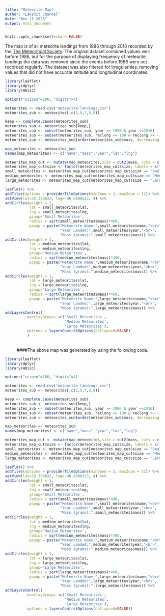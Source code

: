 ```yaml
---
title: "Meteorite Map"
author: "Lakshit Chandel"
date: "Nov 11 2023"
output: html_document
---
```


```r
knitr::opts_chunk$set(echo = FALSE)
```


The map is of all meteorite landings from 1986 through 2016 recorded by the [The Meteoritical Society](http://www.meteoriticalsociety.org/). The original dataset contained values well before 1986, but for the purpose of displaying frequency of meteorite landings the data was removed since the events before 1986 were not recorded regularly. The dataset was also filtered for irregularities, removing values that did not have accurate latitude and longitudinal coordinates.

```r
library(leaflet)
library(dplyr)
library(Hmisc)

options("scipen"=100, "digits"=4)

meteorites <- read.csv("meteorite-landings.csv")
meteorites_sub <- meteorites[,c(1,5,7,8,9)]

keep <- complete.cases(meteorites_sub)
meteorites_sub <- meteorites_sub[keep,]
meteorites_sub <- subset(meteorites_sub, year >= 1986 & year <=2016)
meteorites_sub <- subset(meteorites_sub, reclong <= 180 & reclong >= -180 & (reclat != 0 | reclong != 0))
meteorites_sub <- meteorites_sub[order(meteorites_sub$mass, decreasing = TRUE),]

map_meteorites <- meteorites_sub
names(map_meteorites) <- c("name","mass","year","lat","lng")

meteorites_map_cut <- mutate(map_meteorites,size = cut2(mass, cuts = c(100,10000)))
meteorites_map_cut$size <- factor(meteorites_map_cut$size, labels = c("Small","Medium","Large"))
small_meteorites <- meteorites_map_cut[meteorites_map_cut$size == "Small",]
medium_meteorites <- meteorites_map_cut[meteorites_map_cut$size == "Medium",]
large_meteorites <- meteorites_map_cut[meteorites_map_cut$size == "Large",]

leaflet() %>%
addTiles(options = providerTileOptions(minZoom = 2, maxZoom = 12)) %>%
setView(lat=38.350033, lng=-98.6500523, 4) %>%
addCircles(weight = 1,
           lat = small_meteorites$lat,
           lng = small_meteorites$lng,
           group='Small Meteorites',
           radius = sqrt(small_meteorites$mass)*400,
           popup = paste("Meteorite Name:",small_meteorites$name,"<br>",
                         "Year Landed:",small_meteorites$year,"<br>",
                         "Mass (grams):",small_meteorites$mass)) %>%
addCircles(weight = 1,
           lat = medium_meteorites$lat,
           lng = medium_meteorites$lng,
           group='Medium Meteorites',
           radius = sqrt(medium_meteorites$mass)*400,
           popup = paste("Meteorite Name:",medium_meteorites$name,"<br>",
                         "Year Landed:",medium_meteorites$year,"<br>",
                         "Mass (grams):",medium_meteorites$mass)) %>%
addCircles(weight = 1,
           lat = large_meteorites$lat,
           lng = large_meteorites$lng,
           group='Large Meteorites',
           radius = sqrt(large_meteorites$mass)*400,
           popup = paste("Meteorite Name:",large_meteorites$name,"<br>",
                         "Year Landed:",large_meteorites$year,"<br>",
                         "Mass (grams):",large_meteorites$mass)) %>%
addLayersControl(
          overlayGroups =c('Small Meteorites',
                           'Medium Meteorites',
                           'Large Meteorites'),
          options = layersControlOptions(collapsed=FALSE)
          )
```
<br>
<center>
####The above map was generated by using the following code. 
</center>


```r
library(leaflet)
library(dplyr)
library(Hmisc)

options("scipen"=100, "digits"=4)

meteorites <- read.csv("meteorite-landings.csv")
meteorites_sub <- meteorites[,c(1,5,7,8,9)]

keep <- complete.cases(meteorites_sub)
meteorites_sub <- meteorites_sub[keep,]
meteorites_sub <- subset(meteorites_sub, year >= 1986 & year <=2016)
meteorites_sub <- subset(meteorites_sub, reclong <= 180 & reclong >= -180 & (reclat != 0 | reclong != 0))
meteorites_sub <- meteorites_sub[order(meteorites_sub$mass, decreasing = TRUE),]

map_meteorites <- meteorites_sub
names(map_meteorites) <- c("name","mass","year","lat","lng")

meteorites_map_cut <- mutate(map_meteorites,size = cut2(mass, cuts = c(100,10000)))
meteorites_map_cut$size <- factor(meteorites_map_cut$size, labels = c("Small","Medium","Large"))
small_meteorites <- meteorites_map_cut[meteorites_map_cut$size == "Small",]
medium_meteorites <- meteorites_map_cut[meteorites_map_cut$size == "Medium",]
large_meteorites <- meteorites_map_cut[meteorites_map_cut$size == "Large",]

leaflet() %>%
addTiles(options = providerTileOptions(minZoom = 2, maxZoom = 12)) %>%
setView(lat=38.350033, lng=-98.6500523, 4) %>%
addCircles(weight = 1,
           lat = small_meteorites$lat,
           lng = small_meteorites$lng,
           group='Small Meteorites',
           radius = sqrt(small_meteorites$mass)*400,
           popup = paste("Meteorite Name:",small_meteorites$name,"<br>",
                         "Year Landed:",small_meteorites$year,"<br>",
                         "Mass (grams):",small_meteorites$mass)) %>%
addCircles(weight = 1,
           lat = medium_meteorites$lat,
           lng = medium_meteorites$lng,
           group='Medium Meteorites',
           radius = sqrt(medium_meteorites$mass)*400,
           popup = paste("Meteorite Name:",medium_meteorites$name,"<br>",
                         "Year Landed:",medium_meteorites$year,"<br>",
                         "Mass (grams):",medium_meteorites$mass)) %>%
addCircles(weight = 1,
           lat = large_meteorites$lat,
           lng = large_meteorites$lng,
           group='Large Meteorites',
           radius = sqrt(large_meteorites$mass)*400,
           popup = paste("Meteorite Name:",large_meteorites$name,"<br>",
                         "Year Landed:",large_meteorites$year,"<br>",
                         "Mass (grams):",large_meteorites$mass)) %>%
addLayersControl(
          overlayGroups =c('Small Meteorites',
                           'Medium Meteorites',
                           'Large Meteorites'),
          options = layersControlOptions(collapsed=FALSE))
```

